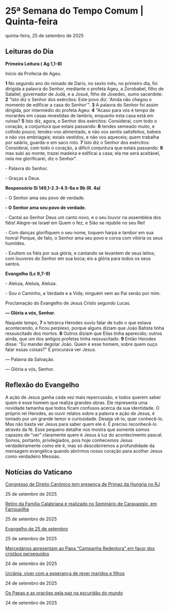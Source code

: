 
# 25ª Semana do Tempo Comum | Quinta-feira

quinta-feira, 25 de setembro de 2025

## Leituras do Dia

**Primeira Leitura (** **Ag 1,1-8)**

Início da Profecia de Ageu.

**1** No segundo ano do reinado de Dario, no sexto mês, no primeiro dia, foi dirigida a palavra do Senhor, mediante o profeta Ageu, a Zorobabel, filho de Salatiel, governador de Judá, e a Josué, filho de Josedec, sumo sacerdote: **2** "Isto diz o Senhor dos exércitos: Este povo diz: 'Ainda não chegou o momento de edificar a casa do Senhor'". **3** A palavra do Senhor foi assim dirigida, por intermédio do profeta Ageu: **4** "Acaso para vós é tempo de morardes em casas revestidas de lambris, enquanto esta casa está em ruínas? **5** Isto diz, agora, o Senhor dos exércitos: Considerai, com todo o coração, a conjuntura que estais passando: **6** tendes semeado muito, e colhido pouco; tendes-vos alimentado, e não vos sentis satisfeitos, bebeis e não vos embriagais; estais vestidos, e não vos aqueceis; quem trabalha por salário, guarda-o em saco roto. **7** Isto diz o Senhor dos exércitos: Considerai, com todo o coração, a difícil conjuntura que estais passando: **8** mas subi ao monte, trazei madeira e edificai a casa; ela me será aceitável, nela me glorificarei, diz o Senhor".

\- Palavra do Senhor.

\- Graças a Deus.

**Responsório Sl 149,1-2.3-4.5-6a e 9b (R. 4a)**

\- O Senhor ama seu povo de verdade.

**\- O Senhor ama seu povo de verdade.**

\- Cantai ao Senhor Deus um canto novo, e o seu louvor na assembleia dos fiéis! Alegre-se Israel em Quem o fez, e Sião se rejubile no seu Rei! 

\- Com danças glorifiquem o seu nome, toquem harpa e tambor em sua honra! Porque, de fato, o Senhor ama seu povo e coroa com vitória os seus humildes.

\- Exultem os fiéis por sua glória, e cantando se levantem de seus leitos; com louvores do Senhor em sua boca; eis a glória para todos os seus santos.

**Evangelho (Lc 9,7-9)**

\- Aleluia, Aleluia, Aleluia.

\- Sou o Caminho, a Verdade e a Vida; ninguém vem ao Pai senão por mim.

Proclamação do Evangelho de Jesus Cristo segundo Lucas.

**— Glória a vós, Senhor.**

Naquele tempo, **7** o tetrarca Herodes ouviu falar de tudo o que estava acontecendo, e ficou perplexo, porque alguns diziam que João Batista tinha ressuscitado dos mortos. **8** Outros diziam que Elias tinha aparecido; outros ainda, que um dos antigos profetas tinha ressuscitado. **9** Então Herodes disse: "Eu mandei degolar João. Quem é esse homem, sobre quem ouço falar essas coisas?" E procurava ver Jesus.

 — Palavra da Salvação.

 — Glória a vós, Senhor.

## Reflexão do Evangelho

 A ação de Jesus ganha cada vez mais repercussão, e todos querem saber quem é esse homem que realiza grandes obras. Ele representa uma novidade tamanha que todos ficam confusos acerca da sua identidade. O próprio rei Herodes, ao ouvir relatos sobre a palavra e ação de Jesus, é tomado por um grande temor e curiosidade. Deseja vê-lo, quer conhecê-lo. Mas não basta ver Jesus para saber quem ele é. É preciso reconhecê-lo através da fé. Esse pequeno detalhe nos mostra que somente somos capazes de “ver” claramente quem é Jesus à luz do acontecimento pascal. Somos, portanto, privilegiados, pois hoje conhecemos Jesus verdadeiramente como ele é, mas só descobriremos a profundidade da mensagem evangélica quando abrirmos nosso coração para acolher Jesus como verdadeiro Messias.

## Notícias do Vaticano

[Congresso de Direito Canônico tem presença de Primaz da Hungria no RJ](https://www.vaticannews.va/pt/mundo/news/2025-09/xviii-congresso-internacional-de-direito-canonico-rj-brasil-2025.html) 

25 de setembro de 2025

[Retiro da Família Calabriana é realizado no Seminário de Caravaggio, em Farroupilha](https://www.vaticannews.va/pt/igreja/news/2025-09/retiro-anual-calabrianos-irmaos-leigos-farroupilha-rs-brasil.html) 

25 de setembro de 2025

[Evangelho de 25 de setembro](https://www.vaticannews.va/pt/igreja/news/2025-09/evangelho-25-setembro-2025-dom-mario-spaki.html) 

25 de setembro de 2025

[Mercedários apresentam ao Papa “Campanha Redentora” em favor dos cristãos perseguidos](https://www.vaticannews.va/pt/igreja/news/2025-09/mercedarios-papa-leao-campanha-redentora-cristaos-perseguidos.html) 

24 de setembro de 2025

[Ucrânia, viver com a esperança de rever maridos e filhos](https://www.vaticannews.va/pt/mundo/news/2025-09/ucrania-mulheres-papa-leao-soldados-maes-russia-guerra.html) 

24 de setembro de 2025

[Os Papas e as orações pela paz na escuridão do mundo](https://www.vaticannews.va/pt/papa/news/2025-09/papas-rosario-oracao-paz-leao-xiv-jovens-joao-paulo-ii.html) 

24 de setembro de 2025